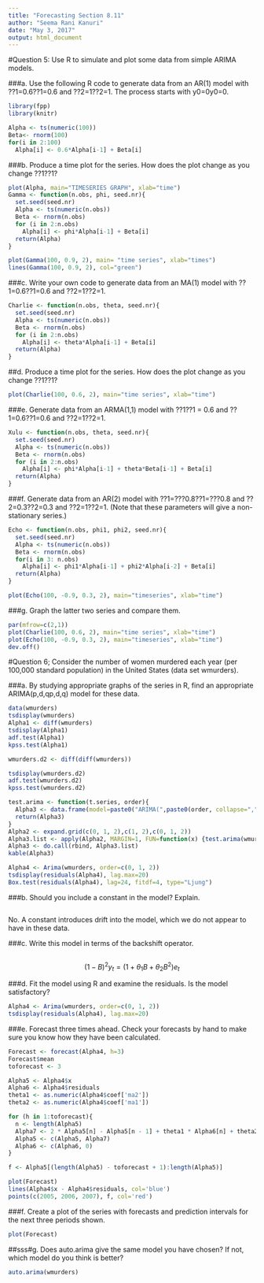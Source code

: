 ---
title: "Forecasting Section 8.11"
author: "Seema Rani Kanuri"
date: "May 3, 2017"
output: html_document
---


#Question 5:
Use R to simulate and plot some data from simple ARIMA models.

###a. Use the following R code to generate data from an AR(1) model with ??1=0.6??1=0.6 and ??2=1??2=1. The process starts with y0=0y0=0.
```{r}
library(fpp)
library(knitr)
```

```{r}
Alpha <- ts(numeric(100))
Beta<- rnorm(100)
for(i in 2:100)
  Alpha[i] <- 0.6*Alpha[i-1] + Beta[i]
```




###b. Produce a time plot for the series. How does the plot change as you change ??1??1?
```{r}
plot(Alpha, main="TIMESERIES GRAPH", xlab="time")
Gamma <- function(n.obs, phi, seed.nr){
  set.seed(seed.nr)
  Alpha <- ts(numeric(n.obs))
  Beta <- rnorm(n.obs)
  for (i in 2:n.obs)
    Alpha[i] <- phi*Alpha[i-1] + Beta[i]
  return(Alpha)
}
```

```{r}
plot(Gamma(100, 0.9, 2), main= "time series", xlab="times")
lines(Gamma(100, 0.9, 2), col="green")
```



###c. Write your own code to generate data from an MA(1) model with ??1=0.6??1=0.6 and ??2=1??2=1.
```{r}
Charlie <- function(n.obs, theta, seed.nr){
  set.seed(seed.nr)
  Alpha <- ts(numeric(n.obs))
  Beta <- rnorm(n.obs)
  for (i in 2:n.obs)
    Alpha[i] <- theta*Alpha[i-1] + Beta[i]
  return(Alpha)
}
```



##d. Produce a time plot for the series. How does the plot change as you change ??1??1?
```{r}
plot(Charlie(100, 0.6, 2), main="time series", xlab="time")
```


###e. Generate data from an ARMA(1,1) model with ??1??1 = 0.6 and ??1=0.6??1=0.6 and ??2=1??2=1.
```{r}
Xulu <- function(n.obs, theta, seed.nr){
  set.seed(seed.nr)
  Alpha <- ts(numeric(n.obs))
  Beta <- rnorm(n.obs)
  for (i in 2:n.obs)
    Alpha[i] <- phi*Alpha[i-1] + theta*Beta[i-1] + Beta[i]
  return(Alpha)
}
```



###f. Generate data from an AR(2) model with ??1=???0.8??1=???0.8 and ??2=0.3??2=0.3 and ??2=1??2=1. (Note that these parameters will give a non-stationary series.)
```{r}
Echo <- function(n.obs, phi1, phi2, seed.nr){
  set.seed(seed.nr)
  Alpha <- ts(numeric(n.obs))
  Beta <- rnorm(n.obs)
  for(i in 3: n.obs)
    Alpha[i] <- phi1*Alpha[i-1] + phi2*Alpha[i-2] + Beta[i]
  return(Alpha)
}
```

```{r}
plot(Echo(100, -0.9, 0.3, 2), main="timeseries", xlab="time")
```



###g. Graph the latter two series and compare them.

```{r}
par(mfrow=c(2,1))
plot(Charlie(100, 0.6, 2), main="time series", xlab="time")
plot(Echo(100, -0.9, 0.3, 2), main="timeseries", xlab="time")
dev.off()
```



#Question 6;
Consider the number of women murdered each year (per 100,000 standard population) in the United States (data set wmurders).

###a. By studying appropriate graphs of the series in R, find an appropriate ARIMA(p,d,qp,d,q) model for these data.
```{r}
data(wmurders)
tsdisplay(wmurders)
Alpha1 <- diff(wmurders)
tsdisplay(Alpha1)
adf.test(Alpha1)
kpss.test(Alpha1)
```

```{r}
wmurders.d2 <- diff(diff(wmurders))

tsdisplay(wmurders.d2)
adf.test(wmurders.d2)
kpss.test(wmurders.d2)
```

```{r}
test.arima <- function(t.series, order){
  Alpha3 <- data.frame(model=paste0("ARIMA(",paste0(order, collapse=","), ")"),AICc=Arima(t.series, order=order)$aicc)
  return(Alpha3)
}
Alpha2 <- expand.grid(c(0, 1, 2),c(1, 2),c(0, 1, 2))
Alpha3.list <- apply(Alpha2, MARGIN=1, FUN=function(x) {test.arima(wmurders, x)})
Alpha3 <- do.call(rbind, Alpha3.list)
kable(Alpha3)
```

```{r}
Alpha4 <- Arima(wmurders, order=c(0, 1, 2))
tsdisplay(residuals(Alpha4), lag.max=20)
Box.test(residuals(Alpha4), lag=24, fitdf=4, type="Ljung")
```




###b. Should you include a constant in the model? Explain.
```{r}

```
No. A constant introduces drift into the model, which we do not appear to have in these data.




###c. Write this model in terms of the backshift operator.
```{r}

```
$$ (1 - B)^2 y_t = (1 + \theta_1B + \theta_2B^2)e_t$$



###d. Fit the model using R and examine the residuals. Is the model satisfactory?
```{r}
Alpha4 <- Arima(wmurders, order=c(0, 1, 2))
tsdisplay(residuals(Alpha4), lag.max=20)
```




###e. Forecast three times ahead. Check your forecasts by hand to make sure you know how they have been calculated.
```{r}
Forecast <- forecast(Alpha4, h=3)
Forecast$mean
toforecast <- 3

Alpha5 <- Alpha4$x
Alpha6 <- Alpha4$residuals
theta1 <- as.numeric(Alpha4$coef['ma2'])
theta2 <- as.numeric(Alpha4$coef['ma1'])
```

```{r}
for (h in 1:toforecast){
  n <- length(Alpha5)
  Alpha7 <- 2 * Alpha5[n] - Alpha5[n - 1] + theta1 * Alpha6[n] + theta2 * Alpha6[n - 1]
  Alpha5 <- c(Alpha5, Alpha7)
  Alpha6 <- c(Alpha6, 0)
}

```

```{r}
f <- Alpha5[(length(Alpha5) - toforecast + 1):length(Alpha5)]

plot(Forecast)
lines(Alpha4$x - Alpha4$residuals, col='blue')
points(c(2005, 2006, 2007), f, col='red')
```



###f. Create a plot of the series with forecasts and prediction intervals for the next three periods shown.
```{r}
plot(Forecast)
```



##sss#g. Does auto.arima give the same model you have chosen? If not, which model do you think is better?
```{r}
auto.arima(wmurders)
```
